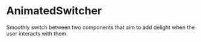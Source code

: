 
<Meta title="Components/Utilities/AnimatedSwitcher" />

# AnimatedSwitcher

Smoothly switch between two components that aim to add delight when the user
interacts with them.
